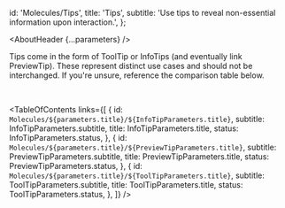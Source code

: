 


  id: 'Molecules/Tips',
  title: 'Tips',
  subtitle: 'Use tips to reveal non-essential information upon interaction.',
};

<Meta title="Molecules/Tips/About" />

<AboutHeader {...parameters} />

Tips come in the form of ToolTip or InfoTips (and eventually link PreviewTip). These represent distinct use cases and should not be interchanged. If you're unsure, reference the comparison table below.

<TipsTable />
<br />

<TableOfContents
  links={[
    {
      id: `Molecules/${parameters.title}/${InfoTipParameters.title}`,
      subtitle: InfoTipParameters.subtitle,
      title: InfoTipParameters.title,
      status: InfoTipParameters.status,
    },
    {
      id: `Molecules/${parameters.title}/${PreviewTipParameters.title}`,
      subtitle: PreviewTipParameters.subtitle,
      title: PreviewTipParameters.title,
      status: PreviewTipParameters.status,
    },
    {
      id: `Molecules/${parameters.title}/${ToolTipParameters.title}`,
      subtitle: ToolTipParameters.subtitle,
      title: ToolTipParameters.title,
      status: ToolTipParameters.status,
    },
  ]}
/>
